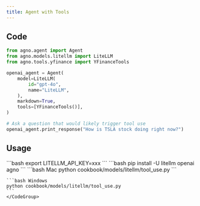 ```yaml
---
title: Agent with Tools
---
```


## Code

```python cookbook/models/litellm/tool_use.py
from agno.agent import Agent
from agno.models.litellm import LiteLLM
from agno.tools.yfinance import YFinanceTools

openai_agent = Agent(
    model=LiteLLM(
        id="gpt-4o",
        name="LiteLLM",
    ),
    markdown=True,
    tools=[YFinanceTools()],
)

# Ask a question that would likely trigger tool use
openai_agent.print_response("How is TSLA stock doing right now?")
```

## Usage

<Steps>
  <Snippet file="create-venv-step.mdx" />

  <Step title="Set your API key">
    ```bash
    export LITELLM_API_KEY=xxx
    ```
  </Step>

  <Step title="Install libraries">
    ```bash
    pip install -U litellm openai agno
    ```
  </Step>

  <Step title="Run Agent">
    <CodeGroup>
    ```bash Mac
    python cookbook/models/litellm/tool_use.py
    ```

    ```bash Windows
    python cookbook/models/litellm/tool_use.py
    ```
    </CodeGroup>
  </Step>
</Steps>